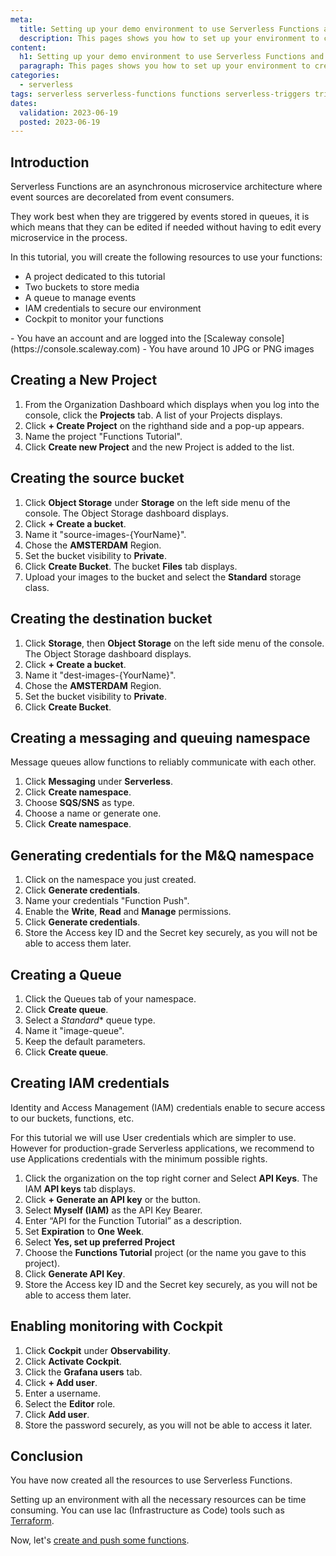 ```yaml
---
meta:
  title: Setting up your demo environment to use Serverless Functions and Triggers
  description: This pages shows you how to set up your environment to create a demo using Serverless Functions and Triggers
content:
  h1: Setting up your demo environment to use Serverless Functions and Triggers
  paragraph: This pages shows you how to set up your environment to create a demo using Serverless Functions and Triggers
categories:
  - serverless
tags: serverless serverless-functions functions serverless-triggers triggers sqs-queue
dates:
  validation: 2023-06-19
  posted: 2023-06-19
---
```


## Introduction

Serverless Functions are an asynchronous microservice architecture where event sources are decorelated from event consumers.

They work best when they are triggered by events stored in queues, it is  which means that they can be edited if needed without having to edit every microservice in the process.

In this tutorial, you will create the following resources to use your functions:

- A project dedicated to this tutorial
- Two buckets to store media
- A queue to manage events
- IAM credentials to secure our environment
- Cockpit to monitor your functions

<Macro id="iam-requirements" />
 
<Message type="requirement">
  - You have an account and are logged into the [Scaleway console](https://console.scaleway.com)
  - You have around 10 JPG or PNG images
</Message>

## Creating a New Project

1. From the Organization Dashboard which displays when you log into the console, click the **Projects** tab. A list of your Projects displays.
2. Click **+ Create Project** on the righthand side and a pop-up appears. 
3. Name the project "Functions Tutorial".
4. Click **Create new Project** and the new Project is added to the list. 

## Creating the source bucket

1. Click **Object Storage** under **Storage** on the left side menu of the console. The Object Storage dashboard displays.
3. Click **+ Create a bucket**.
4. Name it "source-images-{YourName}".
5. Chose the **AMSTERDAM** Region.
6. Set the bucket visibility to **Private**.
7. Click **Create Bucket**. The bucket **Files** tab displays.
8. Upload your images to the bucket and select the **Standard** storage class.

## Creating the destination bucket

1. Click **Storage**, then **Object Storage** on the left side menu of the console. The Object Storage dashboard displays.
2. Click **+ Create a bucket**.
3. Name it "dest-images-{YourName}".
4. Chose the **AMSTERDAM** Region.
5. Set the bucket visibility to **Private**.
6. Click **Create Bucket**.

## Creating a messaging and queuing namespace

Message queues allow functions to reliably communicate with each other.

1. Click **Messaging** under **Serverless**.
2. Click **Create namespace**.
3. Choose **SQS/SNS** as type.
4. Choose a name or generate one.
5. Click **Create namespace**.

## Generating credentials for the M&Q namespace

1. Click on the namespace you just created.
2. Click **Generate credentials**.
3. Name your credentials "Function Push".
4. Enable the **Write**, **Read** and **Manage** permissions.
5. Click **Generate credentials**.
6. Store the Access key ID and the Secret key securely, as you will not be able to access them later.

## Creating a Queue

1. Click the Queues tab of your namespace.
2. Click **Create queue**.
3. Select a *Standard** queue type.
4. Name it "image-queue". 
5. Keep the default parameters.
6. Click **Create queue**.

## Creating IAM credentials

Identity and Access Management (IAM) credentials enable to secure access to our buckets, functions, etc. 

<Message type="note">
    For this tutorial we will use User credentials which are simpler to use. However for production-grade Serverless applications, we recommend to use Applications credentials with the minimum possible rights.
</Message>

1. Click the organization on the top right corner and Select **API Keys**. The IAM **API keys** tab displays.
2. Click **+ Generate an API key** or the <Icon name="plus" /> button.
3. Select **Myself (IAM)** as the API Key Bearer.
4. Enter “API for the Function Tutorial” as a description.
5. Set **Expiration** to **One Week**.
6. Select **Yes, set up preferred Project**
7. Choose the **Functions Tutorial** project (or the name you gave to this project).
8. Click **Generate API Key**.
9. Store the Access key ID and the Secret key securely, as you will not be able to access them later.

## Enabling monitoring with Cockpit

1. Click **Cockpit** under **Observability**.
2. Click **Activate Cockpit**.
3. Click the **Grafana users** tab. 
4. Click **+ Add user**.
5. Enter a username.
6. Select the **Editor** role.
7. Click **Add user**.
8. Store the password securely, as you will not be able to access it later.

## Conclusion

You have now created all the resources to use Serverless Functions.

Setting up an environment with all the necessary resources can be time consuming. You can use Iac (Infrastructure as Code) tools such as [Terraform](/tutorials/manage-instances-with-terraform-and-functions/).

Now, let's [create and push some functions](/tutorials/create-deploy-serverless-functions/index.mdx).